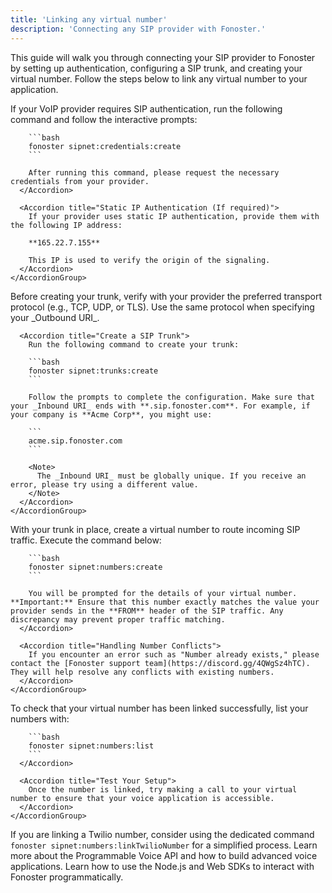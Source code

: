 ```yaml
---
title: 'Linking any virtual number'
description: 'Connecting any SIP provider with Fonoster.'
---
```


This guide will walk you through connecting your SIP provider to Fonoster by setting up authentication, configuring a SIP trunk, and creating your virtual number. Follow the steps below to link any virtual number to your application.

<Steps>
  <Step title="Set Up Authentication">
    <AccordionGroup>
      <Accordion title="SIP Authentication (If required)">
        If your VoIP provider requires SIP authentication, run the following command and follow the interactive prompts:

        ```bash
        fonoster sipnet:credentials:create
        ```

        After running this command, please request the necessary credentials from your provider.
      </Accordion>

      <Accordion title="Static IP Authentication (If required)">
        If your provider uses static IP authentication, provide them with the following IP address:

        **165.22.7.155**

        This IP is used to verify the origin of the signaling.
      </Accordion>
    </AccordionGroup>
  </Step>

  <Step title="Configure Your SIP Trunk">
    <AccordionGroup>
      <Accordion title="Verify Provider Protocol">
        Before creating your trunk, verify with your provider the preferred transport protocol (e.g., TCP, UDP, or TLS). Use the same protocol when specifying your _Outbound URI_.
      </Accordion>

      <Accordion title="Create a SIP Trunk">
        Run the following command to create your trunk:

        ```bash
        fonoster sipnet:trunks:create
        ```

        Follow the prompts to complete the configuration. Make sure that your _Inbound URI_ ends with **.sip.fonoster.com**. For example, if your company is **Acme Corp**, you might use:

        ```
        acme.sip.fonoster.com
        ```

        <Note>
          The _Inbound URI_ must be globally unique. If you receive an error, please try using a different value.
        </Note>
      </Accordion>
    </AccordionGroup>
  </Step>

  <Step title="Create and Link Your Virtual Number">
    <AccordionGroup>
      <Accordion title="Creating the Virtual Number">
        With your trunk in place, create a virtual number to route incoming SIP traffic. Execute the command below:

        ```bash
        fonoster sipnet:numbers:create
        ```

        You will be prompted for the details of your virtual number. **Important:** Ensure that this number exactly matches the value your provider sends in the **FROM** header of the SIP traffic. Any discrepancy may prevent proper traffic matching.
      </Accordion>

      <Accordion title="Handling Number Conflicts">
        If you encounter an error such as "Number already exists," please contact the [Fonoster support team](https://discord.gg/4QWgSz4hTC). They will help resolve any conflicts with existing numbers.
      </Accordion>
    </AccordionGroup>
  </Step>

  <Step title="Quick Verification">
    <AccordionGroup>
      <Accordion title="Verify Your Virtual Number">
        To check that your virtual number has been linked successfully, list your numbers with:

        ```bash
        fonoster sipnet:numbers:list
        ```
      </Accordion>

      <Accordion title="Test Your Setup">
        Once the number is linked, try making a call to your virtual number to ensure that your voice application is accessible.
      </Accordion>
    </AccordionGroup>
  </Step>
</Steps>

<Tip>
  If you are linking a Twilio number, consider using the dedicated command 
  <code>fonoster sipnet:numbers:linkTwilioNumber</code> for a simplified process.
</Tip>

<CardGroup cols={2}>
  <Card title="Programmable Voice" icon="rocket-launch" href="https://discord.com/invite/4QWgSz4hTC">
    Learn more about the Programmable Voice API and how to build advanced voice applications.
  </Card>

  <Card title="SDKs" icon="code" href="https://discord.com/invite/4QWgSz4hTC">
    Learn how to use the Node.js and Web SDKs to interact with Fonoster programmatically.
  </Card>
</CardGroup>